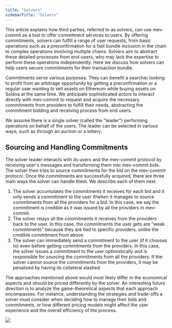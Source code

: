 ```yaml
---
title: "Solvers"
sidebarTitle: "Solvers"
---
```



This article explains how third parties, referred to as solvers, can use mev-commit as a tool to offer commitment services to users. By offering commitments, solvers can fulfill a range of user requests, from basic operations such as a preconfirmation for a fast bundle inclusion in the chain to complex operations involving multiple chains. Solvers aim to abstract these detailed processes from end-users, who may lack the expertise to perform these operations independently. Here we discuss how solvers can help users secure commitments for their transaction bundle.

Commitments serve various purposes. They can benefit a searcher looking to profit from an arbitrage opportunity by getting a preconfirmation or a regular user wanting to sell assets on Ethereum while buying assets on Solana at the same time. We anticipate sophisticated actors to interact directly with mev-commit to request and acquire the necessary commitments from providers to fulfill their needs, abstracting the commitment bidding and receiving process from end users.

<Note>We assume there is a single solver (called the "leader") performing operations on behalf of the users. The leader can be selected in various ways, such as through an auction or a lottery.</Note>

## Sourcing and Handling Commitments

The solver leader interacts with its users and the mev-commit protocol by receiving user's messages and transforming them into mev-commit bids. The solver then tries to source commitments for the bid on the mev-commit protocol. Once the commitments are successfully acquired, there are three main ways the solver can handle them. We describe each of them next.

1. The solver accumulates the commitments it receives for each bid and it only sends a commitment to the user if/when it manages to source commitments from all the providers for a bid. In this case, we say the commitment is credible as it was issued by all the providers in mev-commit.
2. The solver relays all the commitments it receives from the providers back to the user. In this case, the commitments the user gets are "weak commitments" because they are tied to specific providers, unlike the credible commitment from above.
3. The solver can immediately send a commitment to the user (if it chooses to) even before getting commitments from the providers. In this case, the solver issues a commitment to the user optimistically and is responsible for sourcing the commitments from all the providers. If the solver cannot source the commitments from the providers, it may be penalized by having its collateral slashed.

The approaches mentioned above would most likely differ in the economical aspects and should be priced differently by the solver. An interesting future direction is to analyze the game-theoretical aspects that each approach encompasses. For instance, understanding the strategies and trade-offs a solver must consider when deciding how to manage their bids and commitments, or how different pricing models might affect the user experience and the overall efficiency of the process.

<Frame caption ="The solver acts as a “middle layer” between users and the mev-commit network. Users express their intention to the solver which then creates mev-commit bids based on these intentions and work towards sourcing the corresponding commitments from the providers on the mev-commit protocol.">
  <img src="/v0.6.3/images/Solver.png" />
</Frame>

